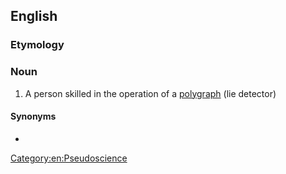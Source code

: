 ==English==

===Etymology===
{{suffix|en|polygraph|ist}}

===Noun===
{{en-noun}}

# A person skilled in the operation of a [[polygraph]] (lie detector)

====Synonyms====
* {{l|en|polygrapher}}

[[Category:en:Pseudoscience]]